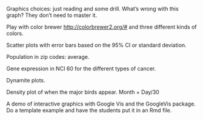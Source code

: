 
Graphics choices: just reading and some drill. What's wrong with this graph?  They don't need to master it.

Play with color brewer <http://colorbrewer2.org/#> and three different kinds of colors. 

Scatter plots with error bars based on the 95% CI or standard deviation.

Population in zip codes: average.

Gene expression in NCI 60 for the different types of cancer.

Dynamite plots.

Density plot of when the major birds appear. Month + Day/30

A demo of interactive graphics with Google Vis and the GoogleVis package.  Do a template example and have the students put it in an Rmd file.

